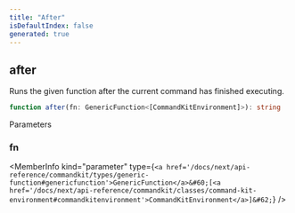 ```yaml
---
title: "After"
isDefaultIndex: false
generated: true
---
```



<!-- This file was generated from the CommandKit source. Do not modify. Instead, re-run the "docgen" script -->


## after

<GenerationInfo sourceFile="packages/commandkit/src/context/environment.ts" sourceLine="194" packageName="commandkit" />

Runs the given function after the current command has finished executing.

```ts title="Signature"
function after(fn: GenericFunction<[CommandKitEnvironment]>): string
```
Parameters

### fn

<MemberInfo kind="parameter" type={`<a href='/docs/next/api-reference/commandkit/types/generic-function#genericfunction'>GenericFunction</a>&#60;[<a href='/docs/next/api-reference/commandkit/classes/command-kit-environment#commandkitenvironment'>CommandKitEnvironment</a>]&#62;`} />

